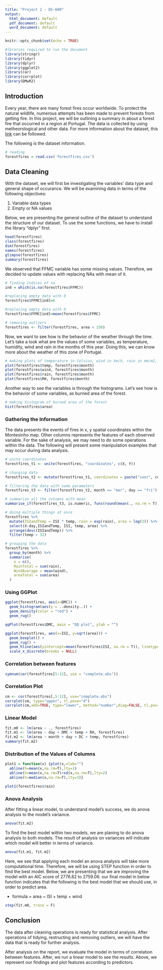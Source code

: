 ```yaml
---
title: "Project 2 - DS-600"
output:
  html_document: default
  pdf_document: default
  word_document: default
---
```


```r
knitr::opts_chunk$set(echo = TRUE)

#lbraries required to run the document
library(stringr)
library(tidyr)
library(dplyr)
library(ggplot2)
library(car)
library(corrplot)
library(DMwR2)
```

## Introduction

Every year, there are many forest fires occur worldwide. To protect the natural wildlife, numerous attempts has been made to prevent forests from getting fire. In this project, we will be outlining a summary in about a forest fire that occurred in a region at Portugal. The data is collected by using metheorological and other data. For more information about the dataset, this [link](http://www3.dsi.uminho.pt/pcortez/forestfires/forestfires-names.txt) can be followed.

The following is the dataset information.

```r
# reading 
forestfires = read.csv('forestfires.csv')
```

## Data Cleaning

With the dataset, we will first be investigating the variables' data type and general shape of occurance. We will be examining data in terms of the following objectives:

1. Variable data types
2. Empty or NA values

Below, we are presenting the general outline of the dataset to understand the structure of our dataset. To use the some functions, we have to install the library "dplyr" first.

```r
head(forestfires)
class(forestfires)
dim(forestfires)
names(forestfires)
glimpse(forestfires)
summary(forestfires)
```

We observed that FFMC variable has some missing values. Therefore, we decided to update values with replacing NAs with mean of it.

```r
# finding indices of na
ind = which(is.na(forestfires$FFMC))

#replacing empty data with 0
forestfires$FFMC[ind]=0

#replacing empty data with 0
forestfires$FFMC[ind]=mean(forestfires$FFMC)

# removing outliers
forestfires <- filter(forestfires, area < 150)
```

Now, we want to see how is the behavior of the weather through the time. Let's take a look what are the values of some variables, as temperature, humidity, wind and rain in the months of this year. Doing this, we can know more about the weather of this zone of Portugal.
```r
# making plots of temperature in Celsius, wind in km/h, rain in mm/m2, and humidty (RH) in % 
plot(forestfires$temp, forestfires$month)
plot(forestfires$wind, forestfires$month)
plot(forestfires$rain, forestfires$month)
plot(forestfires$RH, forestfires$month) 
```

Another way to see the variables is through the histograms. Let's see how is the behavior of some variables, as burned area of the forest.

```r
# making histogram of burned area of the forest
hist(forestfires$area)
```

### Gathering the Information

The data presents the events of fires in x, y spatial coordinates within the Montesinho map. Other columns represents the features of each observed variable. For the sake of analysis, we may need to do some operations within the data. The following will present some manipulation examples that may occur during data analysis.

```r
# unite coordinates
forestfires_t1 <- unite(forestfires, "coordinates", c(X, Y))

# changing data
forestfires_t2 <- mutate(forestfires_t1, coordinates = paste("coor", coordinates, sep = "_"))

# filtering the data with some parameters
forestfires_t3 <- filter(forestfires_t2, month == "mar", day == "fri")

# summarize all the columns with mean
summarise_if(forestfires_t3, is.numeric, funs(round(mean(., na.rm = T), 2)))

# doing multiple things at once
forestfires %>% 
  mutate(ISIandTemp = ISI * temp, rain = exp(rain), area = log(2)) %>% 
  select(X:day,ISIandTemp, ISI, temp, area) %>%
  arrange(desc(ISIandTemp)) %>%
  filter(temp > 32)

# grouping the data
forestfires %>%
  group_by(month) %>%
  summarise(
    n = n(),
    RainTotal = sum(rain),
    WindAverage = mean(wind),
    areaTotal = sum(area)
  )
```

### Using GGPlot

```r
ggplot(forestfires, aes(x=DMC)) + 
  geom_histogram(aes(y = ..density..)) + 
  geom_density(color = "red") + 
  geom_rug()

qqPlot(forestfires$DMC, main = "QQ plot", ylab = "")

ggplot(forestfires, aes(x=ISI, y=sqrt(area))) +
  geom_boxplot() + 
  geom_rug() + 
  geom_hline(aes(yintercept=mean(forestfires$ISI, na.rm = T)), linetype = 2, color = "red") +
  scale_x_discrete(breaks = NULL)
```

### Correlation between features

```r
symnum(cor(forestfires[5:12], use = "complete.obs"))
```

### Correlation Plot

```r
cm <- cor(forestfires[,5:12], use="complete.obs")
corrplot(cm, type="upper", tl.pose="d")
corrplot(cm,add=TRUE, type="lower", method="number",diag=FALSE, tl.pos="n", cl.pos="n")
```

### Linear Model
```r
fit.m0 <- lm(area ~ ., forestfires)
fit.m1 <- lm(area ~ day + DMC + temp + RH, forestfires)
fit.m2 <- lm(area ~ month + day + DC + temp, forestfires)
summary(fit.m2)
```

### Distribution of the Values of Columns

```r
plot1 = function(x) {plot(x,xlab="")
  abline(h=mean(x,na.rm=T),lty=1)
  abline(h=mean(x,na.rm=T)+sd(x,na.rm=T),lty=2)
  abline(h=median(x,na.rm=T),lty=3)}

plot1(forestfires$rain)
```

### Anova Analysis

After fitting a linear model, to understand model's success, we do anova analysis to the model's variance.

```r
anova(fit.m2)
```

To find the best model within two models, we are planing to do anova analysis to both models. The result of analysis on variances will indicate which model will better in terms of variance.

```r
anova(fit.m1, fit.m2)
```

Here, we see that applying each model an anova analysis will take more computational time. Therefore, we will be using STEP function in order to find the best model. Below, we are presenting that we are improving the model with an AIC score of 2776.82 to 2759.06. our final model in below function indicates that the following is the best model that we should use, in order to predict area.

  * formula = area ~ ISI + temp + wind

```r
step(fit.m0, trace = F)
```

## Conclusion
The data after cleaning operations is ready for statistical analysis. After operations of tidying, restructing and removing outliers, we will have the data that is ready for further analysis.

After analysis on the report, we evaluate the model in terms of correlation between features. After, we run a linear model to see the results. Above, we represent our findings and plot features according to predictors.
